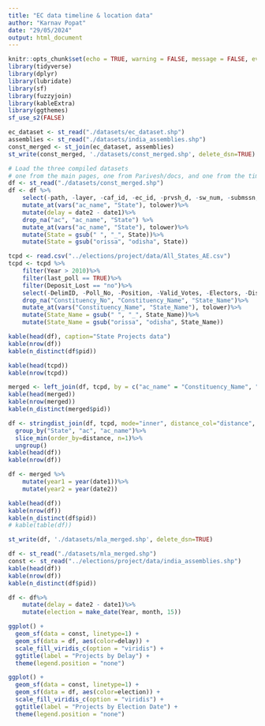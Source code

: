 ```yaml
---
title: "EC data timeline & location data"
author: "Karnav Popat"
date: "29/05/2024"
output: html_document
---
```


``` r
knitr::opts_chunk$set(echo = TRUE, warning = FALSE, message = FALSE, eval = TRUE)
library(tidyverse)
library(dplyr)
library(lubridate)
library(sf)
library(fuzzyjoin)
library(kableExtra)
library(ggthemes)
sf_use_s2(FALSE)
```

``` r
ec_dataset <- st_read("./datasets/ec_dataset.shp")
assemblies <- st_read("./datasets/india_assemblies.shp")
const_merged <- st_join(ec_dataset, assemblies)
st_write(const_merged, './datasets/const_merged.shp', delete_dsn=TRUE)
```

``` r
# Load the three compiled datasets
# one from the main pages, one from Parivesh/docs, and one from the timeline page
df <- st_read("./datasets/const_merged.shp")
df <- df %>%
    select(-path, -layer, -caf_id, -ec_id, -prvsh_d, -sw_num, -submssn, -granted, -is_prvs, -prj_ctg, -applcnt_p, -applcnt_t, -applcnt_v, -orgnztn, -prdct_d, -quantty, -qntty_n, -trnsprt, -mjr_ctv, -mnr_ctv, -pc, -pc_name, -lt_nrth, -lat_sth, -long_st, -lng_wst, -Company, -year, -state_2)%>%
    mutate_at(vars("ac_name", "State"), tolower)%>%
    mutate(delay = date2 - date1)%>%
    drop_na("ac", "ac_name", "State") %>%
    mutate_at(vars("ac_name", "State"), tolower)%>%
    mutate(State = gsub(" ", "_", State))%>%
    mutate(State = gsub("orissa", "odisha", State))

tcpd <- read.csv("../elections/project/data/All_States_AE.csv")
tcpd <- tcpd %>%
    filter(Year > 2010)%>%
    filter(last_poll == TRUE)%>%
    filter(Deposit_Lost == "no")%>%
    select(-DelimID, -Poll_No, -Position, -Valid_Votes, -Electors, -District_Name, -Sub_Region, -N_Cand, -Deposit_Lost, -Party_Type_TCPD, -Party_ID, -last_poll, -Last_Party_ID, -Last_Constituency_Name, -Same_Constituency, -MyNeta_education, -TCPD_Prof_Main, -TCPD_Prof_Main_Desc, -TCPD_Prof_Second, -TCPD_Prof_Second_Desc, -Election_Type, -No_Terms, -Same_Party, -Turncoat, -Incumbent, -Recontest, -Contested, -Last_Party, -pid)%>%
    drop_na("Constituency_No", "Constituency_Name", "State_Name")%>%
    mutate_at(vars("Constituency_Name", "State_Name"), tolower)%>%
    mutate(State_Name = gsub(" ", "_", State_Name))%>%
    mutate(State_Name = gsub("orissa", "odisha", State_Name))
```

``` r
kable(head(df), caption="State Projects data")
kable(nrow(df))
kable(n_distinct(df$pid))

kable(head(tcpd))
kable(nrow(tcpd))
```

``` r
merged <- left_join(df, tcpd, by = c("ac_name" = "Constituency_Name", "State" = "State_Name"))
kable(head(merged))
kable(nrow(merged))
kable(n_distinct(merged$pid))
```

``` r
df <- stringdist_join(df, tcpd, mode="inner", distance_col="distance", by = c("ac" = "Constituency_No", "ac_name" = "Constituency_Name", "State" = "State_Name"))%>%
  group_by("State", "ac", "ac_name")%>%
  slice_min(order_by=distance, n=1)%>%
  ungroup()
kable(head(df))
kable(nrow(df))
```

``` r
df <- merged %>%
    mutate(year1 = year(date1))%>%
    mutate(year2 = year(date2))

kable(head(df))
kable(nrow(df))
kable(n_distinct(df$pid))
# kable(table(df))

st_write(df, './datasets/mla_merged.shp', delete_dsn=TRUE)
```

``` r
df <- st_read("./datasets/mla_merged.shp")
const <- st_read("../elections/project/data/india_assemblies.shp")
kable(head(df))
kable(nrow(df))
kable(n_distinct(df$pid))
```


``` r
df <- df%>%
    mutate(delay = date2 - date1)%>%
    mutate(election = make_date(Year, month, 15))
```

``` r
ggplot() +
  geom_sf(data = const, linetype=1) +
  geom_sf(data = df, aes(color=delay)) +
  scale_fill_viridis_c(option = "viridis") +
  ggtitle(label = "Projects by Delay") +
  theme(legend.position = "none")

ggplot() +
  geom_sf(data = const, linetype=1) +
  geom_sf(data = df, aes(color=election)) +
  scale_fill_viridis_c(option = "viridis") +
  ggtitle(label = "Projects by Election Date") +
  theme(legend.position = "none")
```
